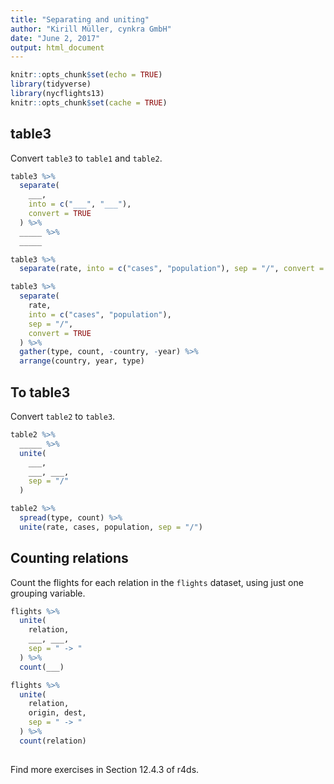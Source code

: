 ```yaml
---
title: "Separating and uniting"
author: "Kirill Müller, cynkra GmbH"
date: "June 2, 2017"
output: html_document
---
```


```r
knitr::opts_chunk$set(echo = TRUE)
library(tidyverse)
library(nycflights13)
knitr::opts_chunk$set(cache = TRUE)
```

## table3

Convert `table3` to `table1` and `table2`.

```r
table3 %>%
  separate(
    ___,
    into = c("___", "___"),
    convert = TRUE
  ) %>%
  _____ %>%
  _____
```

```r
table3 %>%
  separate(rate, into = c("cases", "population"), sep = "/", convert = TRUE)
```

```r
table3 %>%
  separate(
    rate,
    into = c("cases", "population"),
    sep = "/",
    convert = TRUE
  ) %>%
  gather(type, count, -country, -year) %>%
  arrange(country, year, type)
```

## To table3

Convert `table2` to `table3`.

```r
table2 %>%
  _____ %>%
  unite(
    ___,
    ___, ___,
    sep = "/"
  )
```

```r
table2 %>%
  spread(type, count) %>% 
  unite(rate, cases, population, sep = "/")
```

## Counting relations

Count the flights for each relation in the `flights` dataset, using just one grouping variable.

```r
flights %>%
  unite(
    relation,
    ___, ___,
    sep = " -> "
  ) %>%
  count(___)
```

```r
flights %>%
  unite(
    relation,
    origin, dest,
    sep = " -> "
  ) %>%
  count(relation)
```

##

Find more exercises in Section 12.4.3 of r4ds.

